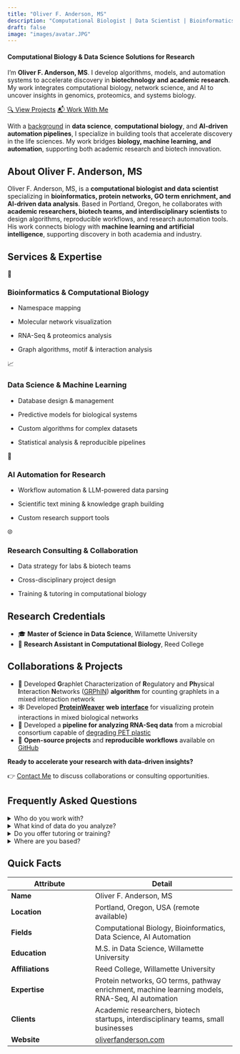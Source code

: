 ```yaml
---
title: "Oliver F. Anderson, MS"
description: "Computational Biologist | Data Scientist | Bioinformatics Specialist"
draft: false
image: "images/avatar.JPG"
---
```


```{=html}
<link rel="stylesheet" type="text/css" href="css/styles.css">
<style>
.quarto-title-meta {
  display: none !important;
}
.keywords {
  display: none !important;
}
</style>
<script type="application/ld+json">
{
  "@context": "https://schema.org",
  "@type": "FAQPage",
  "mainEntity": [
    {
      "@type": "Question",
      "name": "WWho do you work with?",
      "acceptedAnswer": {
        "@type": "Answer",
        "text": "I specialize in computational biology projects, collaborating with academic researchers, biotech startups, and interdisciplinary teams in the life sciences. I also work with small business owners, content creators, and marketers to develop AI-driven automation pipelines and custom support tools across both academic and commercial settings."
      }
    },
    {
      "@type": "Question",
      "name": "What kind of data do you analyze?",
      "acceptedAnswer": {
        "@type": "Answer",
        "text": "As a computational biology researcher, I work with protein networks, genomic data (RNA-Seq), GO term annotations, and large biological datasets requiring advanced computational methods for analysis. I also develop custom algorithms and tools to analyze and interpret these data. I work at all stages of the research process, from data collection to analysis and interpretation. See the Services & Expertise section for more details."
      }
    },
    {
      "@type": "Question",
      "name": "Do you offer tutoring or training?",
      "acceptedAnswer": {
        "@type": "Answer",
        "text": "Yes! I provide mentorship and consulting in computational biology, bioinformatics, and data science methods for students and research groups. I also offer training in AI-driven automation pipelines, scientific text mining, and algorithm development."
      }
    },
    {
      "@type": "Question",
      "name": "Where are you based?",
      "acceptedAnswer": {
        "@type": "Answer",
        "text": "I am based in Portland, Oregon, and available for remote collaborations worldwide."
      }
    }
  ]
}
</script>
```

#### **Computational Biology & Data Science Solutions for Research**

I’m **Oliver F. Anderson, MS**. I develop algorithms, models, and automation systems to accelerate discovery in **biotechnology and academic research**. My work integrates computational biology, network science, and AI to uncover insights in genomics, proteomics, and systems biology.

::: projects-button-container
<a href="./projects.qmd" class="btn projects-button" title="Oliver F. Anderson, MS - Projects"> 🔍 View Projects</a> <a href="./contact.qmd" class="btn projects-button" title="Contact Oliver F. Anderson, MS"> 📬 Work With Me</a>
:::

With a [background](about.qmd "About Oliver F. Anderson, MS") in **data science**, **computational biology**, and **AI-driven automation pipelines**, I specialize in building tools that accelerate discovery in the life sciences. My work bridges **biology, machine learning, and automation**, supporting both academic research and biotech innovation.

## About Oliver F. Anderson, MS

::: about-geo
Oliver F. Anderson, MS, is a **computational biologist and data scientist** specializing in **bioinformatics, protein networks, GO term enrichment, and AI-driven data analysis**. Based in Portland, Oregon, he collaborates with **academic researchers, biotech teams, and interdisciplinary scientists** to design algorithms, reproducible workflows, and research automation tools. His work connects biology with **machine learning and artificial intelligence**, supporting discovery in both academia and industry.
:::

## Services & Expertise {#services-expertise}

::::::::::: services-grid
:::: service-card
::: service-icon
🔬
:::

### Bioinformatics & Computational Biology

-   Namespace mapping

-   Molecular network visualization

-   RNA-Seq & proteomics analysis

-   Graph algorithms, motif & interaction analysis
::::

:::: service-card
::: service-icon
📈
:::

### Data Science & Machine Learning

-   Database design & management

-   Predictive models for biological systems

-   Custom algorithms for complex datasets

-   Statistical analysis & reproducible pipelines
::::

:::: service-card
::: service-icon
🔧
:::

### AI Automation for Research

-   Workflow automation & LLM-powered data parsing

-   Scientific text mining & knowledge graph building

-   Custom research support tools
::::

:::: service-card
::: service-icon
🌐
:::

### Research Consulting & Collaboration

-   Data strategy for labs & biotech teams

-   Cross-disciplinary project design

-   Training & tutoring in computational biology
::::
:::::::::::

## Research Credentials

-   🎓 **Master of Science in Data Science**, Willamette University
-   🧬 **Research Assistant in Computational Biology**, Reed College

## Collaborations & Projects

-   🔗 Developed **G**raphlet Characterization of **R**egulatory and **Ph**ysical **I**nteraction **N**etworks ([GRPhIN](https://doi.org/10.1093/bioadv/vbaf176 "GRPhIN: graphlet characterization of regulatory and physical interaction networks"){target="_blank"}) **algorithm** for counting graphlets in a mixed interaction network
-   🕸 Developed [**ProteinWeaver**](https://doi.org/10.1371/journal.pone.0331280 "ProteinWeaver: A webtool to visualize ontology-annotated protein networks"){target="_blank"} **web** [**interface**](https://proteinweaver.reedcompbio.org/ "ProteinWeaver website"){target="_blank"} for visualizing protein interactions in mixed biological networks
-   🦠 Developed a **pipeline for analyzing RNA-Seq data** from a microbial consortium capable of [degrading PET plastic](https://doi.org/10.3390/ijms23105612 "Microbial Consortia and Mixed Plastic Waste: Pangenomic Analysis Reveals Potential for Degradation of Multiple Plastic Types via Previously Identified PET Degrading Bacteria"){target="_blank"}
-   📂 **Open-source projects** and **reproducible workflows** available on [GitHub](https://github.com/oliverfanderson "GitHub - Oliver F. Anderson, MS"){target="_blank"}

**Ready to accelerate your research with data-driven insights?**

👉 [Contact Me](contact.qmd "Contact Oliver F. Anderson, MS") to discuss collaborations or consulting opportunities.

## Frequently Asked Questions

::::::: faqs-container
<details class="faq">

<summary>[Who do you work with?]{.faq-question}</summary>

::: faq-answer
I specialize in **computational biology projects**, collaborating with **academic researchers**, **biotech startups**, and **interdisciplinary teams** in the life sciences. I also work with **small business owners**, **content creators**, and **marketers** to develop **AI-driven automation pipelines** and **custom support tools** across both **academic** and **commercial settings**.
:::

</details>

<details class="faq">

<summary>[What kind of data do you analyze?]{.faq-question}</summary>

::: faq-answer
As a **computational biology researcher**, I work with **protein networks**, **genomic data (RNA-Seq)**, **GO term annotations**, and **large biological datasets** requiring advanced computational methods for analysis. I also develop **custom algorithms and tools** to analyze and interpret these data. I work at **all stages of the research process**, from **data collection** to **analysis** and **interpretation**. See the [Services & Expertise](#services-expertise "Services & Expertise section") section for more details.
:::

</details>

<details class="faq">

<summary>[Do you offer tutoring or training?]{.faq-question}</summary>

::: faq-answer
Yes! I provide **mentorship** and **consulting** in **computational biology**, **bioinformatics**, and **data science** methods for **students** and **research groups**. I also offer training in **AI-driven automation pipelines**, scientific **text mining**, and **algorithm development**.
:::

</details>

<details class="faq">

<summary>[Where are you based?]{.faq-question}</summary>

::: faq-answer
I am based in **Portland, Oregon**, and available for **remote collaborations worldwide**.
:::

</details>
:::::::

## Quick Facts

::: quick-facts
| Attribute | Detail |
|---------------------------|---------------------------------------------|
| **Name** | Oliver F. Anderson, MS |
| **Location** | Portland, Oregon, USA (remote available) |
| **Fields** | Computational Biology, Bioinformatics, Data Science, AI Automation |
| **Education** | M.S. in Data Science, Willamette University |
| **Affiliations** | Reed College, Willamette University |
| **Expertise** | Protein networks, GO terms, pathway enrichment, machine learning models, RNA-Seq, AI automation |
| **Clients** | Academic researchers, biotech startups, interdisciplinary teams, small businesses |
| **Website** | [oliverfanderson.com](https://oliverfanderson.com "Oliver F. Anderson, MS") |
:::